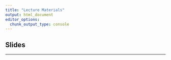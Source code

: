 ```yaml
---
title: "Lecture Materials"
output: html_document
editor_options: 
  chunk_output_type: console
---
```



## Slides

---



